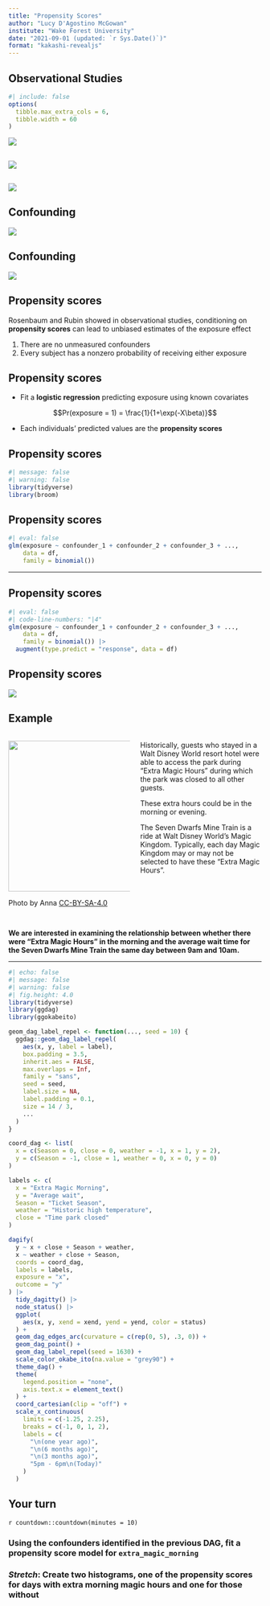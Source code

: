```yaml
---
title: "Propensity Scores"
author: "Lucy D'Agostino McGowan"
institute: "Wake Forest University"
date: "2021-09-01 (updated: `r Sys.Date()`)"
format: "kakashi-revealjs"
---
```


## Observational Studies {background-color="#23373B"}

```r
#| include: false
options(
  tibble.max_extra_cols = 6, 
  tibble.width = 60
)
```

![](img/obs-studies-3.png)

## {background-color="#23373B"}

![](img/trt.png)

## {background-color="#23373B"}

![](img/trt-conf.png)

## Confounding {background-color="#23373B"}


![](img/conf-2.png)


## Confounding {background-color="#23373B"}

![](img/conf-3.png)

## Propensity scores

Rosenbaum and Rubin showed in observational studies, conditioning on **propensity scores** can lead to unbiased estimates of the exposure effect

1. There are no unmeasured confounders
2. Every subject has a nonzero probability of receiving either exposure

## Propensity scores

* Fit a **logistic regression** predicting exposure using known covariates

::: {.fragment}
$$Pr(exposure = 1) = \frac{1}{1+\exp(-X\beta)}$$
:::

* Each individuals' predicted values are the **propensity scores**

## Propensity scores

```r
#| message: false
#| warning: false
library(tidyverse)
library(broom)
```

## Propensity scores

```r
#| eval: false
glm(exposure ~ confounder_1 + confounder_2 + confounder_3 + ..., 
    data = df,
    family = binomial())
```

---

## Propensity scores

```r
#| eval: false
#| code-line-numbers: "|4"
glm(exposure ~ confounder_1 + confounder_2 + confounder_3 + ..., 
    data = df,
    family = binomial()) |>
  augment(type.predict = "response", data = df) 
```

## Propensity scores {background-color="#23373B"}

![](img/pscores.png)

## Example {.small}

:::: {.columns}

::: {.column width="50%"}
<img src="img/Mickey_and_Walt_Disney.jpg" height="300"></img>

Photo by Anna [CC-BY-SA-4.0](https://creativecommons.org/licenses/by-sa/4.0/deed.en)
:::

::: {.column width="50%"}
Historically, guests who stayed in a Walt Disney World resort hotel were able to access the park during "Extra Magic Hours" during which the park was closed to all other guests.

These extra hours could be in the morning or evening.  

The Seven Dwarfs Mine Train is a ride at Walt Disney World's Magic Kingdom. Typically, each day Magic Kingdom may or may not be selected to have these "Extra Magic Hours".
:::

::::

## {background-color="#23373B" .large .center}

**We are interested in examining the relationship between whether there were "Extra Magic Hours" in the morning and the average wait time for the Seven Dwarfs Mine Train the same day between 9am and 10am.**

---

```r
#| echo: false
#| message: false
#| warning: false
#| fig.height: 4.0
library(tidyverse)
library(ggdag)
library(ggokabeito)

geom_dag_label_repel <- function(..., seed = 10) {
  ggdag::geom_dag_label_repel(
    aes(x, y, label = label),
    box.padding = 3.5, 
    inherit.aes = FALSE,
    max.overlaps = Inf, 
    family = "sans",
    seed = seed,
    label.size = NA, 
    label.padding = 0.1,
    size = 14 / 3,
    ...
  ) 
}

coord_dag <- list(
  x = c(Season = 0, close = 0, weather = -1, x = 1, y = 2),
  y = c(Season = -1, close = 1, weather = 0, x = 0, y = 0)
)

labels <- c(
  x = "Extra Magic Morning",
  y = "Average wait",
  Season = "Ticket Season",
  weather = "Historic high temperature",
  close = "Time park closed"
)

dagify(
  y ~ x + close + Season + weather,
  x ~ weather + close + Season,
  coords = coord_dag,
  labels = labels,
  exposure = "x",
  outcome = "y"
) |>
  tidy_dagitty() |>
  node_status() |>
  ggplot(
    aes(x, y, xend = xend, yend = yend, color = status)
  ) +
  geom_dag_edges_arc(curvature = c(rep(0, 5), .3, 0)) +
  geom_dag_point() +
  geom_dag_label_repel(seed = 1630) +
  scale_color_okabe_ito(na.value = "grey90") +
  theme_dag() +
  theme(
    legend.position = "none",
    axis.text.x = element_text()
  ) +
  coord_cartesian(clip = "off") +
  scale_x_continuous(
    limits = c(-1.25, 2.25),
    breaks = c(-1, 0, 1, 2),
    labels = c(
      "\n(one year ago)",
      "\n(6 months ago)",
      "\n(3 months ago)",
      "5pm - 6pm\n(Today)"
    )
  )
```

## **Your turn**

`r countdown::countdown(minutes = 10)`

### Using the **confounders** identified in the previous DAG, fit a propensity score model for `extra_magic_morning`
### *Stretch*: Create two histograms, one of the propensity scores for days with extra morning magic hours and one for those without



